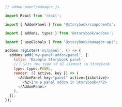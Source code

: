 ```js
// addon-panel/manager.js

import React from 'react';

import { AddonPanel } from '@storybook/components';

import { addons, types } from '@storybook/addons';

import { useGlobals } from '@storybook/manager-api';

addons.register('my/panel', () => {
  addons.add('my-panel-addon/panel', {
    title: 'Example Storybook panel',
    //👇 Sets the type of UI element in Storybook
    type: types.PANEL,
    render: ({ active, key }) => (
      <AddonPanel key="panel" active={isActive}>
        <h2>I'm a panel addon in Storybook</h2>
      </AddonPanel>
    ),
  });
});
```